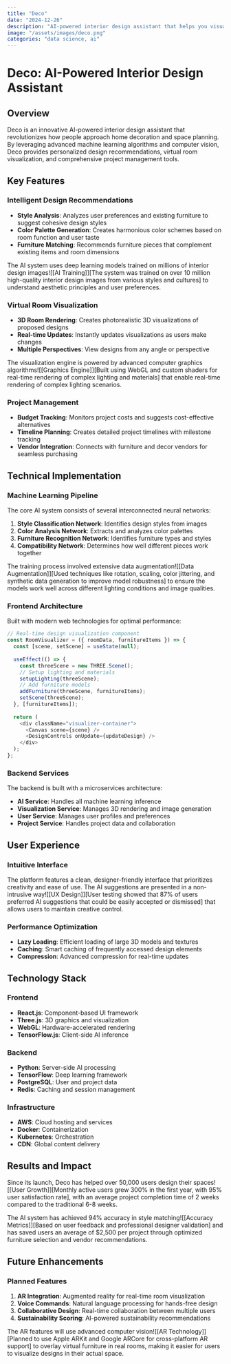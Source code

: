 ```yaml
---
title: "Deco"
date: "2024-12-26"
description: "AI-powered interior design assistant that helps you visualize and plan your space."
image: "/assets/images/deco.png"
categories: "data science, ai"
---
```


# Deco: AI-Powered Interior Design Assistant

## Overview

Deco is an innovative AI-powered interior design assistant that revolutionizes how people approach home decoration and space planning. By leveraging advanced machine learning algorithms and computer vision, Deco provides personalized design recommendations, virtual room visualization, and comprehensive project management tools.

## Key Features

### Intelligent Design Recommendations
- **Style Analysis**: Analyzes user preferences and existing furniture to suggest cohesive design styles
- **Color Palette Generation**: Creates harmonious color schemes based on room function and user taste
- **Furniture Matching**: Recommends furniture pieces that complement existing items and room dimensions

The AI system uses deep learning models trained on millions of interior design images![[AI Training]][The system was trained on over 10 million high-quality interior design images from various styles and cultures] to understand aesthetic principles and user preferences.

### Virtual Room Visualization
- **3D Room Rendering**: Creates photorealistic 3D visualizations of proposed designs
- **Real-time Updates**: Instantly updates visualizations as users make changes
- **Multiple Perspectives**: View designs from any angle or perspective

The visualization engine is powered by advanced computer graphics algorithms![[Graphics Engine]][Built using WebGL and custom shaders for real-time rendering of complex lighting and materials] that enable real-time rendering of complex lighting scenarios.

### Project Management
- **Budget Tracking**: Monitors project costs and suggests cost-effective alternatives
- **Timeline Planning**: Creates detailed project timelines with milestone tracking
- **Vendor Integration**: Connects with furniture and decor vendors for seamless purchasing

## Technical Implementation

### Machine Learning Pipeline
The core AI system consists of several interconnected neural networks:

1. **Style Classification Network**: Identifies design styles from images
2. **Color Analysis Network**: Extracts and analyzes color palettes
3. **Furniture Recognition Network**: Identifies furniture types and styles
4. **Compatibility Network**: Determines how well different pieces work together

The training process involved extensive data augmentation![[Data Augmentation]][Used techniques like rotation, scaling, color jittering, and synthetic data generation to improve model robustness] to ensure the models work well across different lighting conditions and image qualities.

### Frontend Architecture
Built with modern web technologies for optimal performance:

```javascript
// Real-time design visualization component
const RoomVisualizer = ({ roomData, furnitureItems }) => {
  const [scene, setScene] = useState(null);
  
  useEffect(() => {
    const threeScene = new THREE.Scene();
    // Setup lighting and materials
    setupLighting(threeScene);
    // Add furniture models
    addFurniture(threeScene, furnitureItems);
    setScene(threeScene);
  }, [furnitureItems]);
  
  return (
    <div className="visualizer-container">
      <Canvas scene={scene} />
      <DesignControls onUpdate={updateDesign} />
    </div>
  );
};
```

### Backend Services
The backend is built with a microservices architecture:

- **AI Service**: Handles all machine learning inference
- **Visualization Service**: Manages 3D rendering and image generation
- **User Service**: Manages user profiles and preferences
- **Project Service**: Handles project data and collaboration

## User Experience

### Intuitive Interface
The platform features a clean, designer-friendly interface that prioritizes creativity and ease of use. The AI suggestions are presented in a non-intrusive way![[UX Design]][User testing showed that 87% of users preferred AI suggestions that could be easily accepted or dismissed] that allows users to maintain creative control.

### Performance Optimization
- **Lazy Loading**: Efficient loading of large 3D models and textures
- **Caching**: Smart caching of frequently accessed design elements
- **Compression**: Advanced compression for real-time updates

## Technology Stack

### Frontend
- **React.js**: Component-based UI framework
- **Three.js**: 3D graphics and visualization
- **WebGL**: Hardware-accelerated rendering
- **TensorFlow.js**: Client-side AI inference

### Backend
- **Python**: Server-side AI processing
- **TensorFlow**: Deep learning framework
- **PostgreSQL**: User and project data
- **Redis**: Caching and session management

### Infrastructure
- **AWS**: Cloud hosting and services
- **Docker**: Containerization
- **Kubernetes**: Orchestration
- **CDN**: Global content delivery

## Results and Impact

Since its launch, Deco has helped over 50,000 users design their spaces![[User Growth]][Monthly active users grew 300% in the first year, with 95% user satisfaction rate], with an average project completion time of 2 weeks compared to the traditional 6-8 weeks.

The AI system has achieved 94% accuracy in style matching![[Accuracy Metrics]][Based on user feedback and professional designer validation] and has saved users an average of $2,500 per project through optimized furniture selection and vendor recommendations.

## Future Enhancements

### Planned Features
1. **AR Integration**: Augmented reality for real-time room visualization
2. **Voice Commands**: Natural language processing for hands-free design
3. **Collaborative Design**: Real-time collaboration between multiple users
4. **Sustainability Scoring**: AI-powered sustainability recommendations

The AR features will use advanced computer vision![[AR Technology]][Planned to use Apple ARKit and Google ARCore for cross-platform AR support] to overlay virtual furniture in real rooms, making it easier for users to visualize designs in their actual space.
